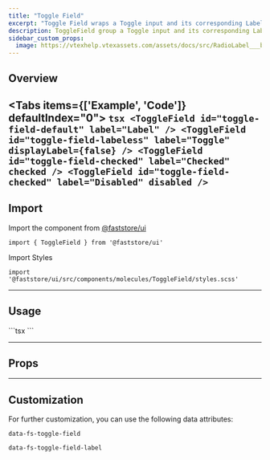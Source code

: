 ```yaml
---
title: "Toggle Field"
excerpt: "Toggle Field wraps a Toggle input and its corresponding Label."
description: ToggleField group a Toggle input and its corresponding Label.
sidebar_custom_props:
  image: https://vtexhelp.vtexassets.com/assets/docs/src/RadioLabel___b3fc3b7a139796e4921349df5aaa270c.png
---
```




## Overview

<Tabs items={['Example', 'Code']} defaultIndex="0">
  <Tab>
    <OverviewSection>
      <ToggleField id="toggle-field-default" label="Label" />
      <ToggleField
        id="toggle-field-labeless"
        label="Toggle"
        displayLabel={false}
      />
      <ToggleField id="toggle-field-checked" label="Checked" checked readOnly />
      <ToggleField id="toggle-field-checked" label="Disabled" disabled />
    </OverviewSection>
  </Tab>
  <Tab>
    ```tsx
    <ToggleField id="toggle-field-default" label="Label" />
    <ToggleField
      id="toggle-field-labeless"
      label="Toggle"
      displayLabel={false}
    />
    <ToggleField id="toggle-field-checked" label="Checked" checked />
    <ToggleField id="toggle-field-checked" label="Disabled" disabled />
    ```
  </Tab>
</Tabs>
---

## Import

Import the component from [@faststore/ui](/../docs/faststore/components-index)

```tsx
import { ToggleField } from '@faststore/ui'
```

Import Styles

```tsx
import '@faststore/ui/src/components/molecules/ToggleField/styles.scss'
```

---

## Usage

<OverviewSection>
  <ToggleField id="toggle-field-example" label="Toggle Label" />
</OverviewSection>
```tsx
<ToggleField id="toggle-field-example" label="Toggle Label" />
```

---

## Props

<PropsSection name="ToggleField" />

---

## Customization

For further customization, you can use the following data attributes:

`data-fs-toggle-field`

`data-fs-toggle-field-label`
